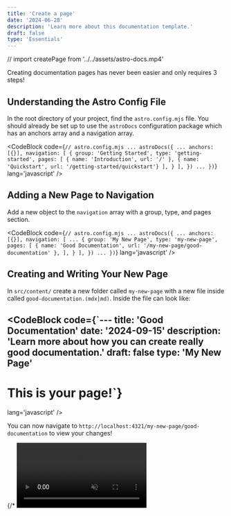 ```yaml
---
title: 'Create a page'
date: '2024-06-28'
description: 'Learn more about this documentation template.'
draft: false
type: 'Essentials'
---
```


// import createPage from '../../assets/astro-docs.mp4'

Creating documentation pages has never been easier and only requires 3 steps!

## Understanding the Astro Config File

In the root directory of your project, find the `astro.config.mjs` file. You should already be set up to use the `astroDocs` configuration package which has an anchors array and a navigation array.

<CodeBlock
  code={`// astro.config.mjs
...
  astroDocs({
    ...
    anchors: [{}],
    navigation: [
      {
        group: 'Getting Started',
        type: 'getting-started',
        pages: [
          { name: 'Introduction', url: '/' },
          { name: 'Quickstart', url: '/getting-started/quickstart'}
        ],
      }
    ],
  })
...
})`}
  lang='javascript'
/>

## Adding a New Page to Navigation

Add a new object to the `navigation` array with a group, type, and pages section.

<CodeBlock
  code={`// astro.config.mjs
...
  astroDocs({
    ...
    anchors: [{}],
    navigation: [
      ...
      {
        group: 'My New Page',
        type: 'my-new-page',
        pages: [
          { name: 'Good Documentation', url: '/my-new-page/good-documentation' },
        ],
      }
    ],
  })
...
})`}
  lang='javascript'
/>

<Callout
  variant='warning'
  alertTitle='Breaking changes'
  alertDescription='This is subject to change in the future to make it less verbose.'
/>

## Creating and Writing Your New Page

In `src/content/` create a new folder called `my-new-page` with a new file inside called `good-documentation.(mdx|md)`. Inside the file can look like:

<CodeBlock
  code={`---
title: 'Good Documentation'
date: '2024-09-15'
description: 'Learn more about how you can create really good documentation.'
draft: false
type: 'My New Page'
---

# This is your page!`}

lang='javascript'
/>

You can now navigate to `http://localhost:4321/my-new-page/good-documentation` to view your changes!

{/* <video
  src={createPage}
  autoplay
  loop
  muted
  playsinline
  alt='Example of toast notifications'
/> */}
